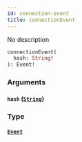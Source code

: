```yaml
---
id: connection-event
title: connectionEvent
---
```



No description

```graphql
connectionEvent(
  hash: String!
): Event!
```


### Arguments

#### `hash` ([`String`](/cyberconnect-api/reference/scalars/string))




### Type

#### [`Event`](/cyberconnect-api/reference/interfaces/event) 






